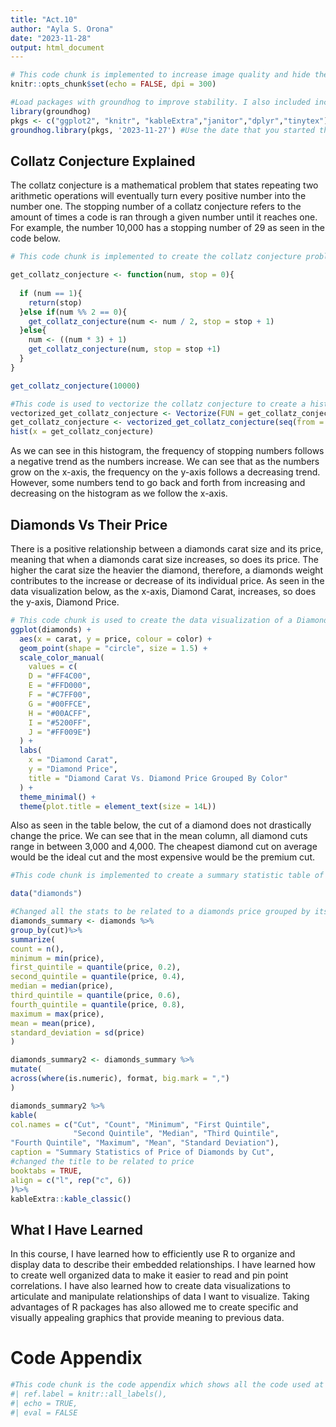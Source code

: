 ---
title: "Act.10"
author: "Ayla S. Orona"
date: "2023-11-28"
output: html_document
--- 

```{r setup, include=FALSE}
# This code chunk is implemented to increase image quality and hide the code chunks to the reader.
knitr::opts_chunk$set(echo = FALSE, dpi = 300) 
```


```{r loadPackages, include=FALSE}
#Load packages with groundhog to improve stability. I also included include=FALSE so warnings and other unnecessary labels would not show.
library(groundhog)
pkgs <- c("ggplot2", "knitr", "kableExtra","janitor","dplyr","tinytex")
groundhog.library(pkgs, '2023-11-27') #Use the date that you started the project here
```
## Collatz Conjecture Explained

The collatz conjecture is a mathematical problem that states repeating two arithmetic operations will eventually turn every positive number into the number one. The stopping number of a collatz conjecture refers to the amount of times a code is ran through a given number until it reaches one. For example, the number 10,000 has a stopping number of 29 as seen in the code below.

```{r CollatzConjecture, echo = TRUE}
# This code chunk is implemented to create the collatz conjecture problem and lay out its steps.

get_collatz_conjecture <- function(num, stop = 0){
  
  if (num == 1){
    return(stop)
  }else if(num %% 2 == 0){
    get_collatz_conjecture(num <- num / 2, stop = stop + 1)
  }else{
    num <- ((num * 3) + 1)
    get_collatz_conjecture(num, stop = stop +1)
  }
}

get_collatz_conjecture(10000)
```

```{r Collatz Conjecture Histogram}
#This code is used to vectorize the collatz conjecture to create a histogram of the first 10000 numbers
vectorized_get_collatz_conjecture <- Vectorize(FUN = get_collatz_conjecture, vectorize.args = 'num')
get_collatz_conjecture <- vectorized_get_collatz_conjecture(seq(from = 1, to = 10000))
hist(x = get_collatz_conjecture)

```
As we can see in this histogram, the frequency of stopping numbers follows a negative trend as the numbers increase. We can see that as the numbers grow on the x-axis, the frequency on the y-axis follows a decreasing trend. However, some numbers tend to go back and forth from increasing and decreasing on the histogram as we follow the x-axis. 

## Diamonds Vs Their Price

There is a positive relationship between a diamonds carat size and its price, meaning that when a diamonds carat size increases, so does its price. The higher the carat size the heavier the diamond, therefore, a diamonds weight contributes to the increase or decrease of its individual price. As seen in the data visualization below, as the x-axis, Diamond Carat, increases, so does the y-axis, Diamond Price.

```{r DiamondCaratVsPrice} 
# This code chunk is used to create the data visualization of a Diamonds Carat VS. Diamond Price Grouped by Color.
ggplot(diamonds) +
  aes(x = carat, y = price, colour = color) +
  geom_point(shape = "circle", size = 1.5) +
  scale_color_manual(
    values = c(
    D = "#FF4C00",
    E = "#FFD000",
    F = "#C7FF00",
    G = "#00FFCE",
    H = "#00ACFF",
    I = "#5200FF",
    J = "#FF009E")
  ) +
  labs(
    x = "Diamond Carat",
    y = "Diamond Price",
    title = "Diamond Carat Vs. Diamond Price Grouped By Color"
  ) +
  theme_minimal() +
  theme(plot.title = element_text(size = 14L))
```

Also as seen in the table below, the cut of a diamond does not drastically change the price. We can see that in the mean column, all diamond cuts range in between 3,000 and 4,000. The cheapest diamond cut on average would be the ideal cut and the most expensive would be the premium cut. 
```{r DiamondsSummaryTable, warning=FALSE}
#This code chunk is implemented to create a summary statistic table of the price of diamonds by their cut.

data("diamonds")

#Changed all the stats to be related to a diamonds price grouped by its cut
diamonds_summary <- diamonds %>%
group_by(cut)%>%
summarize(
count = n(),
minimum = min(price),
first_quintile = quantile(price, 0.2),
second_quintile = quantile(price, 0.4),
median = median(price),
third_quintile = quantile(price, 0.6),
fourth_quintile = quantile(price, 0.8),
maximum = max(price),
mean = mean(price),
standard_deviation = sd(price)
)

diamonds_summary2 <- diamonds_summary %>%
mutate(
across(where(is.numeric), format, big.mark = ",")
)

diamonds_summary2 %>%
kable(
col.names = c("Cut", "Count", "Minimum", "First Quintile", 
              "Second Quintile", "Median", "Third Quintile",
"Fourth Quintile", "Maximum", "Mean", "Standard Deviation"),
caption = "Summary Statistics of Price of Diamonds by Cut", 
#changed the title to be related to price
booktabs = TRUE,
align = c("l", rep("c", 6))
)%>%
kableExtra::kable_classic()

```

## What I Have Learned

In this course, I have learned how to efficiently use R to organize and display data to describe their embedded relationships. I have learned how to create well organized data to make it easier to read and pin point correlations. I have also learned how to create data visualizations to articulate and manipulate relationships of data I want to visualize. Taking advantages of R packages has also allowed me to create specific and visually appealing graphics that provide meaning to previous data.

\newpage
# Code Appendix
``` {r codeAppedix}
#This code chunk is the code appendix which shows all the code used at the end of the RMD file.
#| ref.label = knitr::all_labels(),
#| echo = TRUE,
#| eval = FALSE
```
